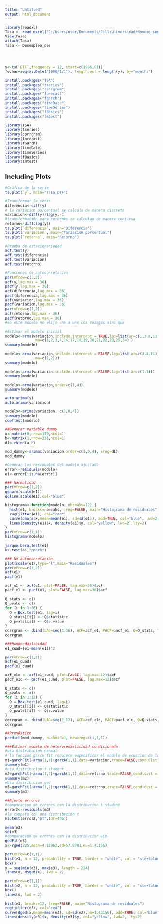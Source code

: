 ---
title: "Untitled"
output: html_document
---

```{r}
library(readxl)
Tasa <- read_excel("C:/Users/user/Documents/Jill/Universidad/Noveno semestre/Econometria Financiera/Tasa.xlsx")
View(Tasa)
attach(Tasa)
Tasa <- Desempleo_des




y<-ts(`DTF`,frequency = 12, start=c(1986,01))
fechas=seq(as.Date("1986/1/1"), length.out = length(y), by="months")

```


```{r}
install.packages("TSA")
install.packages("tseries")
install.packages("corrgram")
install.packages("forecast")
install.packages("fgarch")
install.packages("timeDate")
install.packages("timeSeries")
install.packages("fBasics")
install.packages("lmtest")

library(TSA)
library(tseries)
library(corrgram)
library(forecast)
library(fGarch)
library(timeDate)
library(timeSeries)
library(fBasics)
library(lmtest)
```

## Including Plots

```{r}
#Gráfica de la serie
ts.plot(`y`, main="Tasa DTF")

#Transformar la serie
diferencia<-diff(y)
# la variacion porcentual se calcula de manera discreta
variacion<-diff(y)/lag(y,-1)
#transformación para retornos se calculan de manera continua
retorno<-diff(log(y))
ts.plot(`diferencia`, main="Diferencia")
ts.plot(`variacion`, main="Variación porcentual")
ts.plot(`retorno`, main="Retorno")

```


```{r}
#Prueba de estacionariedad
adf.test(y)
adf.test(diferencia)
adf.test(variacion)
adf.test(retorno)

```


```{r}
#Funciones de autocorrelación
par(mfrow=c(3,2))
acf(y,lag.max = 36)
pacf(y,lag.max = 36)
acf(diferencia,lag.max = 36)
pacf(diferencia,lag.max = 36)
acf(variacion,lag.max = 36)
pacf(variacion,lag.max = 36)
par(mfrow=c(1,2))
acf(retorno,lag.max = 36)
pacf(retorno,lag.max = 36)
#en este modelo no elijo uno a uno los rezagos sino que 
```


```{r}
#Estimar el modelo inicial
modelo<-arma(variacion,include.intercept = TRUE,lag=list(ar=c(1,3,8,11,25),
              ma=c(1,2,3,4,14,17,18,19,20,21,22,23,25,34)))
summary(modelo)

modelo<-arma(variacion,include.intercept = FALSE,lag=list(ar=c(3,8,11),
              ma=c(1,2)))
summary(modelo)

modelo<-arma(variacion,include.intercept = FALSE,lag=list(ar=c(1,3)))
summary(modelo)

modelo<-arma(variacion,order=c(1,4))
summary(modelo)

auto.arima(y)
auto.arima(variacion)

modelo<-arima(variacion, c(3,0,4))
summary(modelo)
coeftest(modelo)
```


```{r}
##Generar variable dummy
a<-matrix(0,nrow=179,ncol=1)
b<-matrix(1,nrow=231,ncol=1)
d1<-rbind(a,b)

mod_dummy<-arimax(variacion,order=c(1,0,4), xreg=d1)
mod_dummy

```

```{r}
#Generar los residuales del modelo ajustado
error<-residuals(modelo)
e1<-error[!is.na(error)]

```


```{r}
### Normalidad
par(mfrow=c(1,2))
qqnorm(scale(e1))
qqline(scale(e1),col="blue")

histograma<-function(modelo, nbreaks=12) {
  hist(e1, breaks=nbreaks, freq=FALSE, main="Histograma de residuales")
  rug(jitter(e1), col="red")
  curve(dnorm(x,mean=mean(e1), sd=sd(e1)), add=TRUE, col="blue", lwd=2)
  lines(density(e1)$x, density(e1)$y, col="yellow", lwd=2, lty=2)
}
par(mfrow=c(1,1))
histograma(modelo)

jarque.bera.test(e1)
ks.test(e1,"pnorm")

```


```{r}
### No autocorrelación
plot(scale(e1),type="l",main="Residuales")
par(mfrow=c(1,2))
acf(e1)
pacf(e1)

acf_e1 <- acf(e1, plot=FALSE, lag.max=36)$acf
pacf_e1 <- pacf(e1, plot=FALSE, lag.max=36)$acf

Q_stats <- c()
Q_pvals <- c()
for (i in 1:36) {
  Q = Box.test(e1, lag=i)
  Q_stats[[i]] <- Q$statistic
  Q_pvals[[i]] <- Q$p.value
}
corrgram <- cbind(LAG=seq(1,36), ACF=acf_e1, PACF=pacf_e1, Q=Q_stats, "Prob>Q"=Q_pvals)
corrgram

```


```{r}
###Homocedasticidad
e1_cuad=(e1-mean(e1))^2

par(mfrow=c(1,2))
acf(e1_cuad)
pacf(e1_cuad)

acf_e1c <- acf(e1_cuad, plot=FALSE, lag.max=12)$acf
pacf_e1c <- pacf(e1_cuad, plot=FALSE, lag.max=12)$acf

Q_stats <- c()
Q_pvals <- c()
for (i in 1:12) {
  Q = Box.test(e1_cuad, lag=i)
  Q_stats[[i]] <- Q$statistic
  Q_pvals[[i]] <- Q$p.value
}
corrgram <- cbind(LAG=seq(1,12), ACF=acf_e1c, PACF=pacf_e1c, Q=Q_stats, "Prob>Q"=Q_pvals)
corrgram

```


```{r}
##Pronóstico
predict(mod_dummy, n.ahead=3, newxreg=c(1,1,1))
```


```{r}
###Estimar modelo de heterocedasticidad condicionada
#usa distribucion normal
# la funcion garch fit requiere especificar el modelo de ecuacion de la #media que debe ser un arma el componente garch, la variable sobre la que #estoy generando el analisis o la transformacion que estoy utilizando
m1=garchFit(~arma(1,4)+garch(1,1),data=variacion,trace=FALSE,cond.dist = c("norm")) 
summary(m1)
#usa distribucion t student
m2=garchFit(~arma(1,2)+garch(1,1),data=retorno,trace=FALSE,cond.dist = c("std")) 
summary(m2)
#usa distribucion ged
m3=garchFit(~arma(1,2)+garch(1,1),data=retorno,trace=FALSE,cond.dist = c("ged")) 
summary(m3)

```


```{r}
##Ajuste errores
#comparacion de errores con la distribucion t student
error2<-residuals(m3)
#la comparo con una distribución t
ks.test(error2,"pt",(df=406))

mean(e3)
sd(e3)
#comparacion de errores con la distribucion GED
gedFit(e3)
x<-rged(225,mean=4.13962,sd=67.8701,nu=1.43156)

par(mfrow=c(1,1))
hist(e3, n = 12, probability = TRUE, border = "white", col = "steelblue")
box()
x = seq(min(e3), max(e3), length = 224)
lines(x, dsged(x), lwd = 2)

par(mfrow=c(1,1))
hist(e2, n = 12, probability = TRUE, border = "white", col = "steelblue")
box()
lines(x, lwd = 2)

hist(e3, breaks=12, freq=FALSE, main="Histograma de residuales")
rug(jitter(e3), col="red")
curve(dged(x,mean=mean(e3), sd=sd(e3),nu=1.43156), add=TRUE, col="blue", lwd=2)
lines(density(e3)$x, density(e3)$y, col="yellow", lwd=2, lty=2)

```



